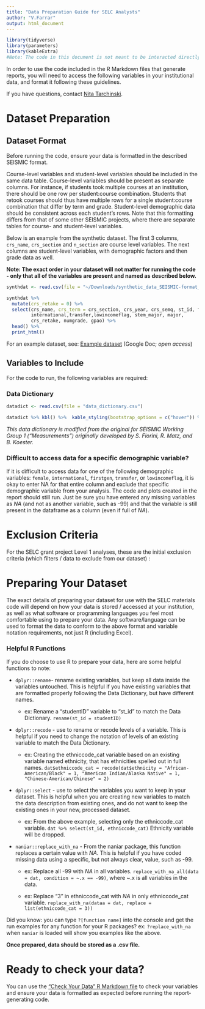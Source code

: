 ```yaml
---
title: "Data Preparation Guide for SELC Analysts"
author: "V.Farrar"
output: html_document
---
```


```r
library(tidyverse)
library(parameters)
library(kableExtra)
#Note: The code in this document is not meant to be interacted directly with by IR users. This document should be used to create a static .html or PDF guide that will be provided to IR users. 
```

In order to use the code included in the R Markdown files that generate reports, you will need to access the following variables in your institutional data, and format it following these guidelines.

If you have questions, contact [Nita Tarchinski](mailto:nitaked@umich.edu).

# Dataset Preparation

## Dataset Format

Before running the code, ensure your data is formatted in the described SEISMIC format.

Course-level variables and student-level variables should be included in the same data table. Course-level variables should be present as separate columns. For instance, if students took multiple courses at an institution, there should be one row per student:course combination. Students that retook courses should thus have multiple rows for a single student:course combination that differ by term and grade. Student-level demographic data should be consistent across each student's rows. Note that this formatting differs from that of some other SEISMIC projects, where there are separate tables for course- and student-level variables.

Below is an example from the synthetic dataset. The first 3 columns, `crs_name`, `crs_section` and `n_section` are course level variables. The next columns are student-level variables, with demographic factors and then grade data as well.

**Note: The exact order in your dataset will not matter for running the code - only that all of the variables are present and named as described below.**

```r
synthdat <- read.csv(file = "~/Downloads/synthetic_data_SEISMIC-format_BIO300_2023-04-29.csv")

synthdat %>%
  mutate(crs_retake = 0) %>%
  select(crs_name, crs_term = crs_section, crs_year, crs_semq, st_id, female, firstgen,ethniccode_cat,white, black_afram, hispanic_latinx, indigenous_am_indian, asian, pacific_islander,
         international,transfer,lowincomeflag, stem_major, major,
         crs_retake, numgrade, gpao) %>%
  head() %>%
  print_html()
```

For an example dataset, see: [Example dataset](https://docs.google.com/spreadsheets/d/14yD7tf09ZbpKUBF2KIkqPzPLpyKW9BeQyEd5zlR7EUM/edit?usp=sharing) (Google Doc; *open access*)

## Variables to Include

For the code to run, the following variables are required:

### Data Dictionary
```r
datadict <- read.csv(file = "data_dictionary.csv")

datadict %>% kbl() %>%  kable_styling(bootstrap_options = c("hover")) %>% row_spec(c(1,5,11,14,17,23,26,30,32,35,38,41,42,45,48,49,51,52,58,61,62), extra_css = "border-bottom: 1px solid")


```

*This data dictionary is modified from the original for SEISMIC Working Group 1 ("Measurements") originally developed by S. Fiorini, R. Matz, and B. Koester.*

### Difficult to access data for a specific demographic variable?
If it is difficult to access data for one of the following demographic variables: 
`female`, `international`, `firstgen`, `transfer`, or `lowincomeflag`, it is okay to enter NA for that entire column and exclude that specific demographic variable from your analysis. The code and plots created in the report should still run. Just be sure you have entered any missing variables as *NA* (and not as another variable, such as -99) and that the variable is still present in the dataframe as a column (even if full of *NA*).

# Exclusion Criteria

For the SELC grant project Level 1 analyses, these are the initial exclusion criteria (which filters / data to exclude from our dataset) :

# Preparing Your Dataset

The exact details of preparing your dataset for use with the SELC materials code will depend on how your data is stored / accessed at your institution, as well as what software or programming languages you feel most comfortable using to prepare your data. Any software/language can be used to format the data to conform to the above format and variable notation requirements, not just R (including Excel).

### Helpful R Functions

If you do choose to use R to prepare your data, here are some helpful functions to note:

-   `dplyr::rename`- rename existing variables, but keep all data inside the variables untouched. This is helpful if you have existing variables that are formatted properly following the Data Dictionary, but have different names.

    -   ex: Rename a "studentID" variable to "st_id" to match the Data Dictionary. `rename(st_id = studentID)`

-   `dplyr::recode` - use to rename or recode levels of a variable. This is helpful if you need to change the notation of levels of an existing variable to match the Data Dictionary.

    -   ex: Creating the ethniccode_cat variable based on an existing variable named ethnicity, that has ethnicities spelled out in full names. `dat$ethniccode_cat = recode(dat$ethnicity = "African-American/Black" = 1, "American Indian/Alaska Native" = 1, "Chinese-American/Chinese" = 2)`

-   `dplyr::select` - use to select the variables you want to keep in your dataset. This is helpful when you are creating new variables to match the data description from existing ones, and do not want to keep the existing ones in your new, processed dataset.

    -   ex: From the above example, selecting only the ethniccode_cat variable. `dat %>% select(st_id, ethniccode_cat)` Ethnicity variable will be dropped.

-   `naniar::replace_with_na` - From the naniar package, this function replaces a certain value with *NA*. This is helpful if you have coded missing data using a specific, but not always clear, value, such as -99.

    -   ex: Replace all -99 with *NA* in all variables. `replace_with_na_all(data = dat, condition = ~.x == -99)`, where \~.x is all variables in the data.

    -   ex: Replace "3" in ethniccode_cat with *NA* in only ethniccode_cat variable. `replace_with_na(dataa = dat, replace = list(ethniccode_cat = 3))`

Did you know: you can type `?[function name]` into the console and get the run examples for any function for your R packages? ex: `?replace_with_na` when `naniar` is loaded will show you examples like the above.

**Once prepared, data should be stored as a .csv file.**

# Ready to check your data?

You can use the ["Check Your Data" R Markdown file](https://github.com/vsfarrar/SEISMIC-equity-measures/blob/main/check_your_data.Rmd) to check your variables and ensure your data is formatted as expected before running the report-generating code.
